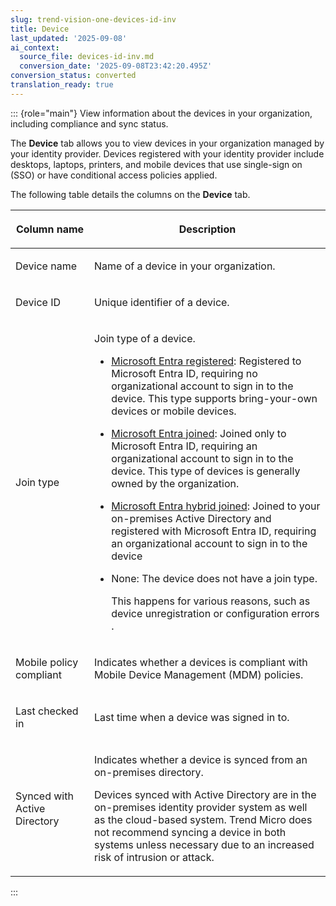 ```yaml
---
slug: trend-vision-one-devices-id-inv
title: Device
last_updated: '2025-09-08'
ai_context:
  source_file: devices-id-inv.md
  conversion_date: '2025-09-08T23:42:20.495Z'
conversion_status: converted
translation_ready: true
---
```


::: {role="main"}
View information about the devices in your organization, including compliance and sync status.

The **Device** tab allows you to view devices in your organization managed by your identity provider. Devices registered with your identity provider include desktops, laptops, printers, and mobile devices that use single-sign on (SSO) or have conditional access policies applied.

The following table details the columns on the **Device** tab.

<table>
<colgroup>
<col style="width: 25%" />
<col style="width: 75%" />
</colgroup>
<thead>
<tr>
<th><p>Column name</p></th>
<th><p>Description</p></th>
</tr>
</thead>
<tbody>
<tr>
<td><p>Device name</p></td>
<td><p>Name of a device in your organization.</p></td>
</tr>
<tr>
<td><p>Device ID</p></td>
<td><p>Unique identifier of a device.</p></td>
</tr>
<tr>
<td><p>Join type</p></td>
<td><p>Join type of a device.</p>
<ul>
<li><p><a href="https://learn.microsoft.com/en-us/entra/identity/devices/concept-device-registration">Microsoft Entra registered</a>: Registered to Microsoft Entra ID, requiring no organizational account to sign in to the device. This type supports bring-your-own devices or mobile devices.</p></li>
<li><p><a href="https://learn.microsoft.com/en-us/entra/identity/devices/concept-directory-join">Microsoft Entra joined</a>: Joined only to Microsoft Entra ID, requiring an organizational account to sign in to the device. This type of devices is generally owned by the organization.</p></li>
<li><p><a href="https://learn.microsoft.com/en-us/entra/identity/devices/concept-hybrid-join">Microsoft Entra hybrid joined</a>: Joined to your on-premises Active Directory and registered with Microsoft Entra ID, requiring an organizational account to sign in to the device</p></li>
<li><p>None: The device does not have a join type.</p>
<p>This happens for various reasons, such as device unregistration or configuration errors .</p></li>
</ul></td>
</tr>
<tr>
<td><p>Mobile policy compliant</p></td>
<td><p>Indicates whether a devices is compliant with Mobile Device Management (MDM) policies.</p></td>
</tr>
<tr>
<td><p>Last checked in</p></td>
<td><p>Last time when a device was signed in to.</p></td>
</tr>
<tr>
<td><p>Synced with Active Directory</p></td>
<td><p>Indicates whether a device is synced from an on-premises directory.</p>
<p>Devices synced with Active Directory are in the on-premises identity provider system as well as the cloud-based system. Trend Micro does not recommend syncing a device in both systems unless necessary due to an increased risk of intrusion or attack.</p></td>
</tr>
</tbody>
</table>
:::
